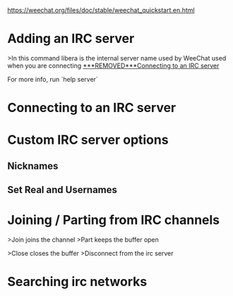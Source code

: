 [[https://weechat.org/files/doc/stable/weechat_quickstart.en.html]]

= Adding an IRC server =

{{{bash
/server add libera irc.libera.chat/6697 -ssl
}}}
>In this command libera is the internal server name used by WeeChat used when you are connecting [[***REMOVED***Connecting to an IRC server]]

For more info, run `help server`


= Connecting to an IRC server =

{{{bash
/connect libera
}}}


= Custom IRC server options =

== Nicknames ==

{{{bash
/set irc.server.libera.nicks "mynick,mynick2,mynick3,mynick4,mynick5"
}}}

== Set Real and Usernames ==

{{{bash
/set irc.server.libera.username "My user name"
/set irc.server.libera.realname "My real name"
}}}


= Joining / Parting from IRC channels =

{{{bash
/join ***REMOVED***channel
/part [quit message]
}}}
>Join joins the channel
>Part keeps the buffer open

{{{bash
/close
/disconnect
}}}
>Close closes the buffer
>Disconnect from the irc server


= Searching irc networks =

{{{bash
/list
/list -re <regex>
}}}
